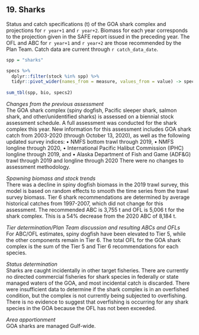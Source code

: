## 19. Sharks
Status and catch specifications (t) of the GOA shark complex and projections for `r year+1` and `r year+2`.
Biomass for each year corresponds to the projection given in the SAFE report issued in the preceding year. 
The OFL and ABC for `r year+1` and `r year+2` are those recommended by the Plan Team. 
Catch data are current through `r catch_data_date`. 

```r
spp = "sharks"

specs %>% 
  dplyr::filter(stock %in% spp) %>% 
  tidyr::pivot_wider(names_from = measure, values_from = value) -> specs2
  
sum_tbl(spp, bio, specs2) 
```

*Changes from the previous assessment*  
The GOA shark complex (spiny dogfish, Pacific sleeper shark, salmon shark, and other/unidentified sharks) is assessed on a biennial stock assessment schedule. A full assessment was conducted for the shark complex this year. New information for this assessment includes GOA shark catch from 2003-2020 (through October 13, 2020), as well as the following updated survey indices:
• NMFS bottom trawl through 2019,
• NMFS longline through 2020,
• International Pacific Halibut Commission (IPHC) longline through 2019, and
• Alaska Department of Fish and Game (ADF&G) trawl through 2019 and longline through 2020
There were no changes to assessment methodology.

*Spawning biomass and stock trends*  
There was a decline in spiny dogfish biomass in the 2019 trawl survey, this model is based on random effects to smooth the time series from the trawl survey biomass. 
Tier 6 shark recommendations are determined by average historical catches from 1997-2007, which did not change for this assessment.
The recommended ABC is 3,755 t and OFL is 5,006 t for the shark complex. This is a 54% decrease from the 2020 ABC of 8,184 t.

*Tier determination/Plan Team discussion and resulting ABCs and OFLs*  
For ABC/OFL estimates, spiny dogfish have been elevated to Tier 5, while the other components remain in Tier 6. The total OFL for the GOA shark complex is the sum of the Tier 5 and Tier 6 recommendations for each species.

*Status determination*  
Sharks are caught incidentally in other target fisheries. 
There are currently no directed commercial fisheries for shark species in federally or state managed waters of the GOA, and most incidental catch is discarded. 
There were insufficient data to determine if the shark complex is in an overfished condition, but the complex is not currently being subjected to overfishing. 
There is no evidence to suggest that overfishing is occurring for any shark species in the GOA because the OFL has not been exceeded.

*Area apportionment*  
GOA sharks are managed Gulf-wide.


